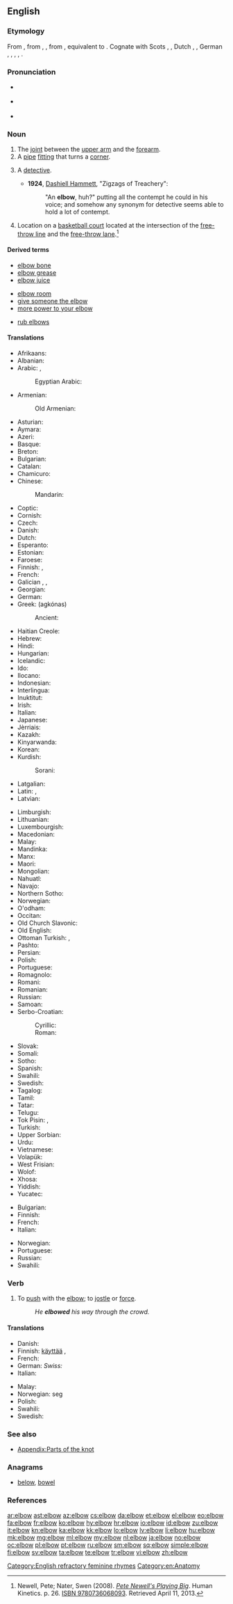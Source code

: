 ==English==
{{wikipedia}}

===Etymology===
From {{etyl|enm|en}} {{term|elbowe|lang=enm}}, from {{etyl|ang|en}} {{term|elboga|lang=ang}}, {{term|elnboga||elbow|lang=ang}}, from {{etyl|gem-pro|en}} {{recons|alinabugô||elbow|lang=gem-pro}}, equivalent to {{compound|ell|bow|lang=en}}. Cognate with Scots {{term|elbuck||elbow|lang=sco}}, {{etyl|stq|-}} {{term|Älbooge||elbow|lang=stq}}, Dutch {{term|elleboog||elbow|lang=nl}}, {{etyl|nds|-}} {{term|Ellebage||elbow|lang=nds}}, German {{term|Ellbogen|lang=de}}, {{term|Ellenbogen||elbow|lang=de}}, {{etyl|da|-}} {{term|albue||elbow|lang=da}}, {{etyl|is|-}} {{term|olbogi|lang=is}}, {{term|olnbogi||elbow|lang=is}}.

===Pronunciation===
* {{a|UK}} {{IPA|/ˈɛlbəʊ/}}
* {{a|US}} {{IPA|/ˈɛlboʊ/}}
* {{audio|en-us-elbow.ogg|Audio (US)}}

===Noun===
{{en-noun}}

# The [[joint]] between the [[upper arm]] and the [[forearm]]. 
# A [[pipe]] [[fitting]] that turns a [[corner]].
# {{context|US|obsolete|early 20th-century|_|slang}} A [[detective]].
#* '''1924''', [[w:Dashiell Hammett|Dashiell Hammett]], "Zigzags of Treachery":
#*: "An '''elbow''', huh?" putting all the contempt he could in his voice; and somehow any synonym for detective seems able to hold a lot of contempt.
# {{context|basketball}} Location on a [[basketball court]] located at the intersection of the [[free-throw line]] and the [[free-throw lane]].<ref>Newell, Pete; Nater, Swen (2008). ''[http://books.google.com/books?id=HMrmetcycyYC&lpg=PA26&dq=free%20throw%20line%20elbow&pg=PA26#v=onepage&q&f=false Pete Newell's Playing Big]''. Human Kinetics. p. 26. [[Special:BookSources/9780736068093|ISBN 9780736068093]]. Retrieved April 11, 2013.</ref>

====Derived terms====
{{rel-top3|Terms derived from ''elbow'' (noun)}}
* [[elbow bone]]
* [[elbow grease]]
* [[elbow juice]]
{{rel-mid3}}
* [[elbow room]]
* [[give the elbow|give someone the elbow]]
* [[more power to your elbow]]
{{rel-mid3}}
* [[rub elbows]]
{{rel-bottom}}

====Translations====
{{trans-top|joint between upper arm and forearm}}
* Afrikaans: {{t-|af|elmboog}}
* Albanian: {{t+|sq|bërryl|m}}
* Arabic: {{t-|ar|كوع|m|tr=kū`}}, {{t-|ar|مرفق|m|tr=mirfaq|sc=Arab}}
*: Egyptian Arabic: {{tø|arz|كوع|m|tr=kūʕ|sc=Arab}}
* Armenian: {{t-|hy|արմունկ|tr=armunk}}
*: Old Armenian: {{tø|xcl|արմուկն|tr=armukn|sc=Armn}}
* Asturian: {{t+|ast|coldu|m}}
* Aymara: {{t-|ay|mujlli}}
* Azeri: {{t+|az|dirsək}}
* Basque: {{t-|eu|ukondo}}
* Breton: {{t|br|ilin|m}}
* Bulgarian: {{t+|bg|лакът|m|tr=lakǎt}}
* Catalan: {{t|ca|colze|m}}
* Chamicuro: {{tø|ccc|takolo}}
* Chinese:
*: Mandarin: {{t-|cmn|肘|tr=zhǒu|sc=Hani}}
* Coptic: {{tø|cop|ⲕⲱⲓ|m|tr=kōi}}
* Cornish: {{t-|kw|elyn}}
* Czech: {{t+|cs|loket|m}}
* Danish: {{t+|da|albue|c}}
* Dutch: {{t+|nl|elleboog|m}}
* Esperanto: {{t-|eo|kubuto}}
* Estonian: {{t|et|küünarnukk}}
* Faroese: {{t-|fo|albogi}}
* Finnish: {{qualifier|the joint as an organ}} {{t|fi|kyynärnivel}}, {{qualifier|tip of the elbow}} {{t|fi|kyynärpää}}
* French: {{t+|fr|coude|m}}
* Galician {{t+|gl|cóbado|m}}, {{t+|gl|cotobelo|m}}, {{t+|gl|cotomelo|m}}
* Georgian: {{t-|ka|იდაყვი|tr=idaqvi|sc=Geor}}
* German: {{t+|de|Ellbogen|m}}
* Greek: {{t+|el|αγκώνας|m}} (agkónas)
*: Ancient: {{tø|grc|ὠλένη|f|sc=polytonic}}
* Haitian Creole: {{tø|ht|koud}}
* Hebrew: {{t|he|מרפק|m|tr=marpek|sc=Hebr}}
* Hindi: {{t-|hi|कुहनी|tr=kuhnī|f}}
* Hungarian: {{t+|hu|könyök}}
* Icelandic: {{t+|is|olnbogi|m}}
* Ido: {{t|io|kudo}}
* Ilocano: {{t|ilo|siko}}
* Indonesian: {{t+|id|siku}}
* Interlingua: {{t|ia|cubito}}
* Inuktitut: {{t-|iu|ᐁᑯᓯᒃ|tr=ekusik|sc=Cans}}
* Irish: {{t-|ga|uillinn|f}}
* Italian: {{t+|it|gomito|m}}
* Japanese: {{t|ja|肘|tr=[[ひじ]], hiji|sc=Jpan}}
* Jèrriais: {{tø|roa-jer|coute|m}}
* Kazakh: {{t-|kk|шынтақ|tr=šyntaq|sc=Cyrl}}
* Kinyarwanda: {{t|rw|inkokora}}
* Korean: {{t|ko|팔꿈치|tr=palkkumchi|sc=Kore}}
* Kurdish:
*: Sorani: {{t+|ku|ئه‌ژنۆ|sc=ku-Arab}}
* Latgalian: {{tø|ltg|alkiune|f}}
* Latin: {{t-|la|cubitus}}, {{t-|la|ulna}}
* Latvian: {{t+|lv|elkonis}}
{{trans-mid}}
* Limburgish: {{t-|li|èllebaog}}
* Lithuanian: {{t-|lt|alkūnė}}
* Luxembourgish: {{t-|lb|Ielebou}}
* Macedonian: {{t-|mk|лакт|tr=lakt}}
* Malay: {{t-|ms|siku}}
* Mandinka: {{tø|mnk|nonkoŋo}}
* Manx: {{t-|gv|uillin}}
* Maori: {{t-|mi|tuke}}
* Mongolian: {{t-|mn|тохой|tr=tohoy|sc=Cyrl}}
* Nahuatl: {{t+|nah|moliktli}}
* Navajo: {{tø|nv|achʼoozhlaaʼ}}
* Northern Sotho: {{tø|nso|setšu}}
* Norwegian: {{t+|no|albue}}
* O'odham: {{tø|ood|sihsh}}
* Occitan: {{t+|oc|coide}}
* Old Church Slavonic: {{tø|cu|лакъть|m|tr=lakŭtĭ|sc=Cyrs}}
* Old English: {{t-|ang|elnboga}}
* Ottoman Turkish: {{tø|ota|مرفق|tr=mirfak|sc=ota-Arab}}, {{tø|ota|درسك|tr=dirsek|sc=ota-Arab}}
* Pashto: {{t-|ps|څنګل|f|tr=śangël|sc=ps-Arab}}
* Persian: {{t+|fa|آرنج|tr=âranj|sc=fa-Arab}}
* Polish: {{t+|pl|łokieć|m}}
* Portuguese: {{t+|pt|cotovelo|m}}
* Romagnolo: {{t|rgn|gòmt|m}}
* Romani: {{tø|rom|कुनी|tr=kunī|sc=Deva}}
* Romanian: {{t-|ro|cot|n}}
* Russian: {{t+|ru|локоть|m|tr=lókot’}}
* Samoan: {{t|sm|tualima}}
* Serbo-Croatian:
*: Cyrillic: {{t-|sh|лакат|alt=ла̏кат|m|sc=Cyrl}}
*: Roman: {{t-|sh|lakat|alt=lȁkat|m}}
* Slovak: {{t|sk|lakeť|m}}
* Somali: {{t-|so|suxul}}
* Sotho: {{t-|st|setswe}}
* Spanish: {{t+|es|codo|m}}
* Swahili: {{t+|sw|kisigino}}
* Swedish: {{t+|sv|armbåge|c}}
* Tagalog: {{t-|tl|sìko}}
* Tamil: {{t+|ta|முழங்கை|sc=Taml}}
* Tatar: {{t-|tt|tersäk}}
* Telugu: {{t|te|మోచేయి|tr=mOchaeyi|sc=Telu}}
* Tok Pisin: {{t-|tpi|skru}}, {{t-|tpi|skru bilong han}}
* Turkish: {{t+|tr|dirsek}}
* Upper Sorbian: {{t|hsb|łochć}}
* Urdu: {{t-|ur|کہنی|tr=kuhnī|f}}
* Vietnamese: {{t-|vi|khuỷu tay}}
* Volapük: {{t+|vo|kubit}}
* West Frisian: {{t-|fy|earmtakke|n}}
* Wolof: {{t|wo|cóñcó}}
* Xhosa: {{t|xh|ingqiniba }}
* Yiddish: {{t-|yi|עלנבויגן|m|tr=elnboygn}}
* Yucatec: {{t|yua|kuuk}}
{{trans-bottom}}

{{trans-top|pipe fitting}}
* Bulgarian: {{t+|bg|коляно|n}}
* Finnish: {{t+|fi|mutka}}
* French: {{t+|fr|coude|m}}
* Italian: {{t+|it|raccordo|m}}
{{trans-mid}}
* Norwegian: {{t-|no|bend|n}}
* Portuguese: {{t+|pt|cotovelo|m}}
* Russian: {{t+|ru|колено|n|tr=koléno}}
* Swahili: {{t+|sw|kisigino}}
{{trans-bottom}}

===Verb===
{{en-verb}}

# To [[push]] with the [[elbow]]; to [[jostle]] or [[force]].
#: ''He '''elbowed''' his way through the crowd.''

====Translations====
{{trans-top|to push with the elbow}}
* Danish: {{t+|da|albue}}
* Finnish: [[käyttää#Finnish|käyttää]] {{t+|fi|kyynärpää|alt=kyynärpäitään}}, {{t-|fi|tunkea}}
* French: {{t+|fr|jouer des coudes}}
* German: ''Swiss:'' {{t+|de|ellbögeln}}
* Italian: {{t-|it|sgomitare}}
{{trans-mid}}
* Malay: {{t-|ms|menyiku}}
* Norwegian: {{t+|no|albue}} seg
* Polish: {{t-|pl|uderzyć z łokcia}}
* Swahili: {{t+|sw|kisigino}}
* Swedish: {{t+|sv|armbåga}}
{{trans-bottom}}

===See also===
* [[Appendix:Parts of the knot]]

===Anagrams===
* [[below#English|below]], [[bowel#English|bowel]]

===References===
<references/>

[[Category:English refractory feminine rhymes]]
[[Category:en:Anatomy]]

[[ar:elbow]]
[[ast:elbow]]
[[az:elbow]]
[[cs:elbow]]
[[da:elbow]]
[[et:elbow]]
[[el:elbow]]
[[eo:elbow]]
[[fa:elbow]]
[[fr:elbow]]
[[ko:elbow]]
[[hy:elbow]]
[[hr:elbow]]
[[io:elbow]]
[[id:elbow]]
[[zu:elbow]]
[[it:elbow]]
[[kn:elbow]]
[[ka:elbow]]
[[kk:elbow]]
[[lo:elbow]]
[[lv:elbow]]
[[li:elbow]]
[[hu:elbow]]
[[mk:elbow]]
[[mg:elbow]]
[[ml:elbow]]
[[my:elbow]]
[[nl:elbow]]
[[ja:elbow]]
[[no:elbow]]
[[oc:elbow]]
[[pl:elbow]]
[[pt:elbow]]
[[ru:elbow]]
[[sm:elbow]]
[[sq:elbow]]
[[simple:elbow]]
[[fi:elbow]]
[[sv:elbow]]
[[ta:elbow]]
[[te:elbow]]
[[tr:elbow]]
[[vi:elbow]]
[[zh:elbow]]